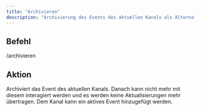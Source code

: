 ```yaml
---
title: "Archivieren"
description: "Archivierung des Events des aktuellen Kanals als Alternative zum Löschen des Kanals."
---
```


## Befehl

/archivieren

## Aktion

Archiviert das Event des aktuellen Kanals. Danach kann nicht mehr mit diesem interagiert werden und es werden keine Aktualisierungen mehr übertragen. Dem Kanal kann ein aktives Event hinzugefügt werden.
